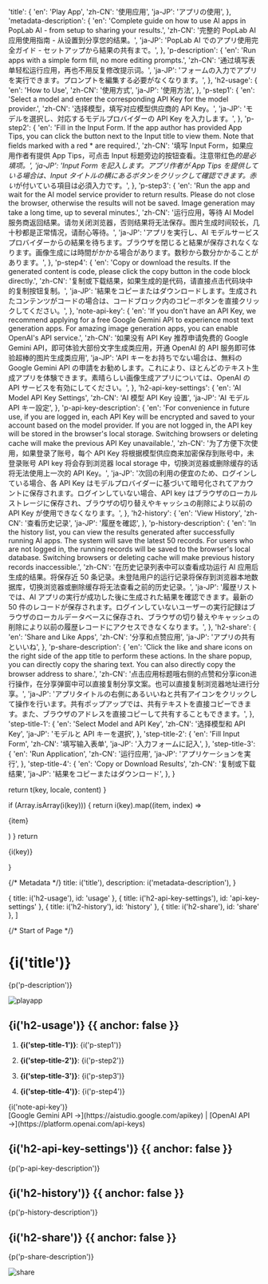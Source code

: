 

  'title': {
    'en': 'Play App',
    'zh-CN': '使用应用',
    'ja-JP': 'アプリの使用',
  },
  'metadata-description': {
    'en': 'Complete guide on how to use AI apps in PopLab AI - from setup to sharing your results.',
    'zh-CN': '完整的 PopLab AI 应用使用指南 - 从设置到分享您的结果。',
    'ja-JP': 'PopLab AI でのアプリ使用完全ガイド - セットアップから結果の共有まで。',
  },
  'p-description': {
    'en': 'Run apps with a simple form fill, no more editing prompts.',
    'zh-CN': '通过填写表单轻松运行应用，再也不用反复修改提示词。',
    'ja-JP': 'フォームの入力でアプリを実行できます。プロンプトを編集する必要がなくなります。',
  },
  'h2-usage': {
    'en': 'How to Use',
    'zh-CN': '使用方式',
    'ja-JP': '使用方法',
  },
  'p-step1': {
    'en': 'Select a model and enter the corresponding API Key for the model provider.',
    'zh-CN': '选择模型，填写对应模型供应商的 API Key。',
    'ja-JP': 'モデルを選択し、対応するモデルプロバイダーの API Key を入力します。',
  },
  'p-step2': {
    'en': 'Fill in the Input Form. If the app author has provided App Tips, you can click the button next to the Input title to view them. Note that fields marked with a red * are required.',
    'zh-CN': '填写 Input Form，如果应用作者有提供 App Tips，可点击 Input 标题旁边的按钮查看。注意带红色*的是必填项。',
    'ja-JP': 'Input Form を記入します。アプリ作者が App Tips を提供している場合は、Input タイトルの横にあるボタンをクリックして確認できます。赤い*が付いている項目は必須入力です。',
  },
  'p-step3': {
    'en': 'Run the app and wait for the AI model service provider to return results. Please do not close the browser, otherwise the results will not be saved. Image generation may take a long time, up to several minutes.',
    'zh-CN': '运行应用，等待 AI Model 服务商返回结果。请勿关闭浏览器，否则结果将无法保存。图片生成时间较长，几十秒都是正常情况，请耐心等待。',
    'ja-JP': 'アプリを実行し、AI モデルサービスプロバイダーからの結果を待ちます。ブラウザを閉じると結果が保存されなくなります。画像生成には時間がかかる場合があります。数秒から数分かかることがあります。',
  },
  'p-step4': {
    'en': 'Copy or download the results. If the generated content is code, please click the copy button in the code block directly.',
    'zh-CN': '复制或下载结果，如果生成的是代码，请直接点击代码块中的复制按钮复制。',
    'ja-JP': '結果をコピーまたはダウンロードします。生成されたコンテンツがコードの場合は、コードブロック内のコピーボタンを直接クリックしてください。',
  },
  'note-api-key': {
    'en': 'If you don\'t have an API Key, we recommend applying for a free Google Gemini API to experience most text generation apps. For amazing image generation apps, you can enable OpenAI\'s API service.',
    'zh-CN': '如果没有 API Key 推荐申请免费的 Google Gemini API，即可体验大部份文字生成类应用，开通 OpenAI 的 API 服务即可体验超棒的图片生成类应用',
    'ja-JP': 'API キーをお持ちでない場合は、無料の Google Gemini API の申請をお勧めします。これにより、ほとんどのテキスト生成アプリを体験できます。素晴らしい画像生成アプリについては、OpenAI の API サービスを有効にしてください。',
  },
  'h2-api-key-settings': {
    'en': 'AI Model API Key Settings',
    'zh-CN': 'AI 模型 API Key 设置',
    'ja-JP': 'AI モデル API キー設定',
  },
  'p-api-key-description': {
    'en': 'For convenience in future use, if you are logged in, each API Key will be encrypted and saved to your account based on the model provider. If you are not logged in, the API key will be stored in the browser\'s local storage. Switching browsers or deleting cache will make the previous API Key unavailable.',
    'zh-CN': '为了方便下次使用，如果登录了账号，每个 API Key 将根据模型供应商来加密保存到账号中，未登录账号 API key 将会存到浏览器 local storage 中，切换浏览器或删除缓存的话将无法使用上一次的 API Key。',
    'ja-JP': '次回の利用の便宜のため、ログインしている場合、各 API Key はモデルプロバイダーに基づいて暗号化されてアカウントに保存されます。ログインしていない場合、API key はブラウザのローカルストレージに保存され、ブラウザの切り替えやキャッシュの削除により以前の API Key が使用できなくなります。',
  },
  'h2-history': {
    'en': 'View History',
    'zh-CN': '查看历史记录',
    'ja-JP': '履歴を確認',
  },
  'p-history-description': {
    'en': 'In the history list, you can view the results generated after successfully running AI apps. The system will save the latest 50 records. For users who are not logged in, the running records will be saved to the browser\'s local database. Switching browsers or deleting cache will make previous history records inaccessible.',
    'zh-CN': '在历史记录列表中可以查看成功运行 AI 应用后生成的结果。将保存近 50 条记录。未登陆用户的运行记录将保存到浏览器本地数据库，切换浏览器或删除缓存将无法查看之前的历史记录。',
    'ja-JP': '履歴リストでは、AI アプリの実行が成功した後に生成された結果を確認できます。最新の 50 件のレコードが保存されます。ログインしていないユーザーの実行記録はブラウザのローカルデータベースに保存され、ブラウザの切り替えやキャッシュの削除により以前の履歴レコードにアクセスできなくなります。',
  },
  'h2-share': {
    'en': 'Share and Like Apps',
    'zh-CN': '分享和点赞应用',
    'ja-JP': 'アプリの共有といいね',
  },
  'p-share-description': {
    'en': 'Click the like and share icons on the right side of the app title to perform these actions. In the share popup, you can directly copy the sharing text. You can also directly copy the browser address to share.',
    'zh-CN': '点击应用标题哦右侧的点赞和分享icon进行操作，在分享弹窗中可以直接复制分享文案。也可以直接复制浏览器地址进行分享。',
    'ja-JP': 'アプリタイトルの右側にあるいいねと共有アイコンをクリックして操作を行います。共有ポップアップでは、共有テキストを直接コピーできます。また、ブラウザのアドレスを直接コピーして共有することもできます。',
  },
  'step-title-1': {
    'en': 'Select Model and API Key',
    'zh-CN': '选择模型和 API Key',
    'ja-JP': 'モデルと API キーを選択',
  },
  'step-title-2': {
    'en': 'Fill Input Form',
    'zh-CN': '填写输入表单',
    'ja-JP': '入力フォームに記入',
  },
  'step-title-3': {
    'en': 'Run Application',
    'zh-CN': '运行应用',
    'ja-JP': 'アプリケーションを実行',
  },
  'step-title-4': {
    'en': 'Copy or Download Results',
    'zh-CN': '复制或下载结果',
    'ja-JP': '結果をコピーまたはダウンロード',
  },
}

  return t(key, locale, content)
}

  if (Array.isArray(i(key))) {
    return i(key).map((item, index) => <p key={index}>{item}</p>)
  }
  return <p>{i(key)}</p>
}

{/* Metadata */}
  title: i('title'),
  description: i('metadata-description'),
}

  { title: i('h2-usage'), id: 'usage' },
  { title: i('h2-api-key-settings'), id: 'api-key-settings' },
  { title: i('h2-history'), id: 'history' },
  { title: i('h2-share'), id: 'share' },
]

{/* Start of Page */}

# {i('title')}

<div className="lead">
  {p('p-description')}
</div>

![playapp](/content/playapp/playapp.png)

## {i('h2-usage')} {{ anchor: false }}

1. **{i('step-title-1')}**: {i('p-step1')}

2. **{i('step-title-2')}**: {i('p-step2')}

3. **{i('step-title-3')}**: {i('p-step3')}

4. **{i('step-title-4')}**: {i('p-step4')}

<Note>
  {i('note-api-key')}
  <br />
  [Google Gemini API →](https://aistudio.google.com/apikey) <span className="mx-2 text-zinc-300 dark:text-zinc-600">|</span> [OpenAI API →](https://platform.openai.com/api-keys)
</Note>


## {i('h2-api-key-settings')} {{ anchor: false }}

{p('p-api-key-description')}

## {i('h2-history')} {{ anchor: false }}

{p('p-history-description')}

## {i('h2-share')} {{ anchor: false }}

{p('p-share-description')}

![share](/content/playapp/share.png)


